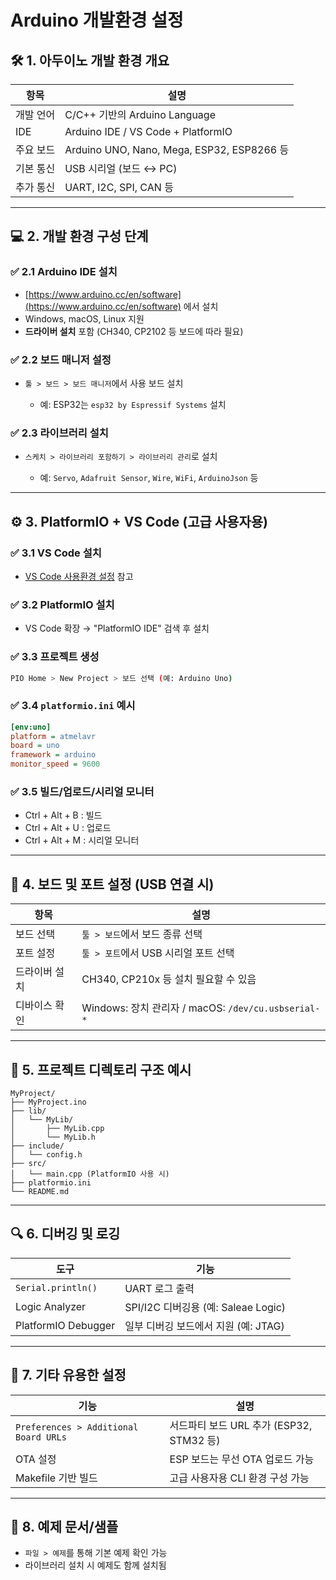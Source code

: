 # Arduino 개발환경 설정

## 🛠️ 1. 아두이노 개발 환경 개요

| 항목      | 설명                                       |
| --------- | ------------------------------------------ |
| 개발 언어 | C/C++ 기반의 Arduino Language              |
| IDE       | Arduino IDE / VS Code + PlatformIO         |
| 주요 보드 | Arduino UNO, Nano, Mega, ESP32, ESP8266 등 |
| 기본 통신 | USB 시리얼 (보드 ↔ PC)                     |
| 추가 통신 | UART, I2C, SPI, CAN 등                     |

---

## 💻 2. 개발 환경 구성 단계

### ✅ 2.1 Arduino IDE 설치

- [https://www.arduino.cc/en/software](https://www.arduino.cc/en/software) 에서 설치
- Windows, macOS, Linux 지원
- **드라이버 설치** 포함 (CH340, CP2102 등 보드에 따라 필요)

### ✅ 2.2 보드 매니저 설정

- `툴 > 보드 > 보드 매니저`에서 사용 보드 설치

  - 예: ESP32는 `esp32 by Espressif Systems` 설치

### ✅ 2.3 라이브러리 설치

- `스케치 > 라이브러리 포함하기 > 라이브러리 관리`로 설치

  - 예: `Servo`, `Adafruit Sensor`, `Wire`, `WiFi`, `ArduinoJson` 등

---

## ⚙️ 3. PlatformIO + VS Code (고급 사용자용)

### ✅ 3.1 VS Code 설치

- [VS Code 사용환경 설정](../../../docs/skills/devEnv/vscode) 참고

### ✅ 3.2 PlatformIO 설치

- VS Code 확장 → "PlatformIO IDE" 검색 후 설치

### ✅ 3.3 프로젝트 생성

```bash
PIO Home > New Project > 보드 선택 (예: Arduino Uno)
```

### ✅ 3.4 `platformio.ini` 예시

```ini
[env:uno]
platform = atmelavr
board = uno
framework = arduino
monitor_speed = 9600
```

### ✅ 3.5 빌드/업로드/시리얼 모니터

- Ctrl + Alt + B : 빌드
- Ctrl + Alt + U : 업로드
- Ctrl + Alt + M : 시리얼 모니터

---

## 🔌 4. 보드 및 포트 설정 (USB 연결 시)

| 항목          | 설명                                                |
| ------------- | --------------------------------------------------- |
| 보드 선택     | `툴 > 보드`에서 보드 종류 선택                      |
| 포트 설정     | `툴 > 포트`에서 USB 시리얼 포트 선택                |
| 드라이버 설치 | CH340, CP210x 등 설치 필요할 수 있음                |
| 디바이스 확인 | Windows: 장치 관리자 / macOS: `/dev/cu.usbserial-*` |

---

## 🧰 5. 프로젝트 디렉토리 구조 예시

```plaintext
MyProject/
├── MyProject.ino
├── lib/
│   └── MyLib/
│       ├── MyLib.cpp
│       └── MyLib.h
├── include/
│   └── config.h
├── src/
│   └── main.cpp (PlatformIO 사용 시)
├── platformio.ini
└── README.md
```

---

## 🔍 6. 디버깅 및 로깅

| 도구                | 기능                                 |
| ------------------- | ------------------------------------ |
| `Serial.println()`  | UART 로그 출력                       |
| Logic Analyzer      | SPI/I2C 디버깅용 (예: Saleae Logic)  |
| PlatformIO Debugger | 일부 디버깅 보드에서 지원 (예: JTAG) |

---

## 🧪 7. 기타 유용한 설정

| 기능                                  | 설명                                     |
| ------------------------------------- | ---------------------------------------- |
| `Preferences > Additional Board URLs` | 서드파티 보드 URL 추가 (ESP32, STM32 등) |
| OTA 설정                              | ESP 보드는 무선 OTA 업로드 가능          |
| Makefile 기반 빌드                    | 고급 사용자용 CLI 환경 구성 가능         |

---

## 📎 8. 예제 문서/샘플

- `파일 > 예제`를 통해 기본 예제 확인 가능
- 라이브러리 설치 시 예제도 함께 설치됨
